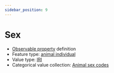 ```yaml
---
sidebar_position: 9
---
```



# Sex

- [Observable property](/viewers/dawe-vocabs?uri=https://linked.data.gov.au/def/nrm/40b39732-e10b-4c4e-968b-3404663a094d) definition
- Feature type: [animal individual](http://linked.data.gov.au/def/tern-cv/ecb855ed-50e1-4299-8491-861759ef40b7)
- Value type: [IRI](https://w3id.org/tern/ontologies/tern/IRI)
- Categorical value collection: [Animal sex codes](/viewers/dawe-vocabs?uri=https://linked.data.gov.au/def/nrm/fcc3a1e1-3e35-4a4f-bd44-eface035025c)

<Example protocolModule="vertebrate-bird" observableProperty="https://linked.data.gov.au/def/nrm/40b39732-e10b-4c4e-968b-3404663a094d" />
